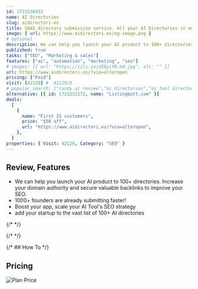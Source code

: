 ```yaml
---
id: 1723230433
name: AI Directories
slug: aidirectori-es
title: SAAS directory submission service. All your AI Directories in one place
image: { url: https://www.aidirectori.es/og-image.png }
# optional
description: We can help you launch your AI product to 100+ directories. Increase your domain authority and secure valuable backlinks to improve your SEO.
published: true
tasks: ["SEO", "Marketing & sales"]
features: ["ai", "automation", "marketing", "seo"]
# images: [{ url: "https://iili.io/dI8yiYB.md.jpg", alt: "" }]
url: https://www.aidirectori.es/?via=alteropen
pricing: ["Paid"]
visit: [42129] #  42129/3
# popular_search: ["candy ai review","ai directories","ai tool directory list free","best ai girlfriend","chatgpt image generator"]
alternative: [{ id: 1723231172, name: "Listingbott.com" }]
deals:
  [
    {
      name: "First 25 customers",
      price: "$50 off",
      url: "https://www.aidirectori.es/?via=alteropen",
    },
  ]
properties: { Visit: 42129, Category: "SEO" }
---
```


## Review, Features

- We can help you launch your AI product to 100+ directories. Increase your domain authority and secure valuable backlinks to improve your SEO.
- 1000+ founders are already submitting faster!
- Boost your app, scale your AI Tool's SEO strategy
- add your startup to the vast list of 100+ AI directories

{/* <DetailYoutube videoId="" startTime={0} /> */}

{/* <Twitters ids=[] /> */}

{/* ## How To */}

## Pricing

<Img
  src="https://p140.p3.n0.cdn.zight.com/items/2NuoYXrq/5595124b-b797-4041-a5e1-3e270172448a.jpg"
  alt="Plan Price"
/>
